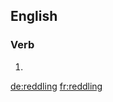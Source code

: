 ==English==

===Verb===
{{head|en|present participle}}

# {{present participle of|reddle|lang=en}}

[[de:reddling]]
[[fr:reddling]]